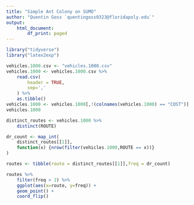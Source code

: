 ```yaml
---
title: "Simple Ant Colony on SUMO"
author: "Quentin Goss `quentingoss0323@floridapoly.edu`"
output:
    html_document:
        df_print: paged
---
```


```r
library("tidyverse")
library("latex2exp")
```

```r
vehicles.1000.csv <- "vehicles.1000.csv"
vehicles.1000 <- vehicles.1000.csv %>% 
    read.csv(
        header = TRUE,
        sep=','
    ) %>% 
    as.tibble()
vehicles.1000 <- vehicles.1000[,!(colnames(vehicles.1000) == "COST")]
vehicles.1000
```

```r
distinct_routes <- vehicles.1000 %>% 
    distinct(ROUTE)

dr_count <- map_int(
    distinct_routes[[1]],
    function(x) {nrow(filter(vehicles.1000,ROUTE == x))}
)

routes <- tibble(route = distinct_routes[[1]],freq = dr_count)
```

```r
routes %>% 
    filter(freq > 2) %>% 
    ggplot(aes(x=route, y=freq)) +
    geom_point() +
    coord_flip()
```

